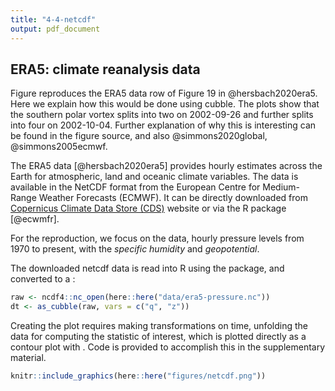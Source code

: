 ```yaml
---
title: "4-4-netcdf"
output: pdf_document
---
```



## ERA5: climate reanalysis data

Figure \ref{fig:netcdf} reproduces the ERA5 data row of Figure 19 in @hersbach2020era5. Here we explain how this would be done using cubble. The plots show that the southern polar vortex splits into two on 2002-09-26 and further splits into four on 2002-10-04. Further explanation of why this is interesting can be found in the figure source, and also @simmons2020global, @simmons2005ecmwf.

The ERA5 data [@hersbach2020era5] provides hourly estimates across the Earth for atmospheric, land and oceanic climate variables. The data is available in the NetCDF format from the European Centre for Medium-Range Weather Forecasts (ECMWF). It can be directly downloaded from [Copernicus Climate Data Store (CDS)](https://cds.climate.copernicus.eu/cdsapp#!/dataset/reanalysis-era5-pressure-levels?tab=overview) website or via the R package \pkg{ecmwfr} [@ecwmfr]. 

For the reproduction, we focus on the \code{era5-pressure} data, hourly pressure levels from 1970 to present, with the *specific humidity* and *geopotential*. <!--Here we specifically look at the information  contained on the variables *specific humidity* measuring the mass of water vapor per kilogram of moist air  and the *geopotential* variable recording the gravitational potential energy of a unit mass, at a particular location, relative to mean sea level.--> 

<!--The goal of this example is to reproduce the break-up of the southern polar vortex that happened in late September and early October in 2002 in the stratosphere in the Southern Hemisphere. Therefore, we filter data corresponding to the Southern Hemisphere and restrict our analysis to four dates: 2002-09-22, 2002-09-26, 2002-09-30, and 2002-10-04.--> The downloaded netcdf data is read into R using the \code{ncdf4} package, and converted to a \code{cubble}:

```r
raw <- ncdf4::nc_open(here::here("data/era5-pressure.nc"))
dt <- as_cubble(raw, vars = c("q", "z"))
```

<!-- Figure \ref{fig:netcdf} reproduces the ERA5 data row of Figure 19 in @hersbach2020era5. It shows the southern polar vortex splits into two on 2002-09-26 and further splits into four on 2002-10-04 in the stratosphere. Readers interested in the analysis of this figure can refer to @hersbach2020era5, @simmons2020global, and @simmons2005ecmwf for more details.-->

Creating the plot requires making transformations on time, unfolding the data for computing the statistic of interest, which is plotted directly as a contour plot with \code{ggplot}. Code is provided to accomplish this in the supplementary material.

```r
knitr::include_graphics(here::here("figures/netcdf.png"))
```
